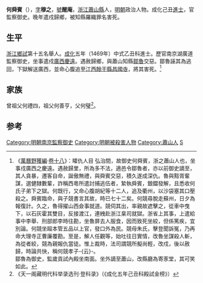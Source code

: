 {{明清人物信息框
| 姓名 = 何舜賓
| 原名 =
| 圖片名稱 = 
| 圖片大小 = 220px
| 圖片說明 = 
| 最高職務 = 南京湖廣道監察御史
| 國家 = 大明
| 爵位 =
| 籍貫 = [[浙江|浙江]][[紹興府|紹興府]][[蕭山縣|蕭山縣]]民籍
| 族裔 = 
| 字號 = 字穆之，號醒庵
| 室名 = 
| 諡號 = 
| 出生日期 = 宣德二年（1427年）
| 出生地點 = 浙江蕭山縣
| 逝世日期 = 弘治十一年（1498年）七月
| 逝世地點 = [[江西|江西]][[餘干縣|餘干縣]]
| 墓葬 =
| 配偶 =
| 親屬 = 
| 出身 = 
*成化五年己丑科同進士出身
| 經歷 = 
| 著作 =
}}

'''何舜賓'''（{{bd|1427年||1498年||He何}}），[[表字|字]]'''穆之'''，[[號|號]]'''醒庵'''，[[浙江|浙江]][[蕭山縣|蕭山縣]]人，[[明朝|明朝]]政治人物。成化己丑[[進士|進士]]，官監察御史。晚年遣戍歸鄉，被知縣羅織罪名害死。

==生平==
[[浙江|浙江]][[鄉試|鄉試]]第十五名舉人。[[成化|成化]]五年（1469年）中式乙丑科進士。歷官南京湖廣道監察御史，坐事遣戍[[廣西|廣西]][[慶遠|慶遠]]。遇赦歸鄉，與蕭山知縣[[鄒魯_(成化進士)|鄒魯]]交惡。鄒魯誣其為逃回，下獄解送廣西，並命心腹追至[[江西|江西]][[餘干縣|餘干縣]][[昌國寺|昌國寺]]，將其害死。<ref>《[[萬曆野獲編|萬曆野獲編]]·[[s:萬曆野獲編/卷18|卷十八]]》：矐仇人目 弘治間，故御史何舜賓，浙之蕭山人也，坐事戍廣西之慶遠。遇赦歸里，所為多不法，適邑令鄒魯者，亦以前御史謫至，其人貪暴，遷客自命，誕傲無禮，與舜賓交惡，積久遂成深仇。魯與黠胥輩謀，選健隸數輩，詐稱西粵所遣討捕逃伍者，縶執舜賓，鋃鐺發解，且悉收何氏子弟下之獄。何既行，又命心腹胡紀等十二人，追及衢州，以沙袋塞其口壓殺之。舜賓臨命，與子競書言其故，時已七十二矣。何競尋脫走蘇州，日夕為報復計。久之，魯得擢山西僉事就道。競伺其出，率親故遮擊之，從車中曳下，以石灰霍其雙目，反接渡江，連絏赴浙江臬司就獄。浙省上其事，上遣給事中李舉、刑部郎李時往勘，坐魯屏去人服食，因而致死坐絞，但係篤疾，宜別論。何競坐毆本管五品以上官，發口外為民。競母朱氏，擊登聞訴冤，乃再命大理寺正曹廉覆勘。至是，解人任觀等，始吐往日實情，改魯坐謀殺人斬，為從者絞，競為親報仇當徒。惟上裁時，法司謂競所擬尚輕，改戍，後以赦歸，時論共快，稱何競孝子-{云}-。<br>鄒魯為御史，監歲貢試內殿坐南面。坐外謫至蕭山，改縣廳為寄豕堂，其可笑如此。</ref>

==家族==
曾祖父何禮四，祖父何善亨，父何璧<ref>《天一阁藏明代科举录选刊·登科录》（《成化五年己丑科殿試金榜》）</ref>。

==参考==
{{reflist}}

{{成化五年己丑科殿試金榜}}
{{DEFAULTSORT:He何}}
[[Category:明朝南京監察御史|Category:明朝南京監察御史]]
[[Category:明朝被殺害人物|Category:明朝被殺害人物]]
[[Category:蕭山人|Category:蕭山人]]
[[Category:何姓|S]]
